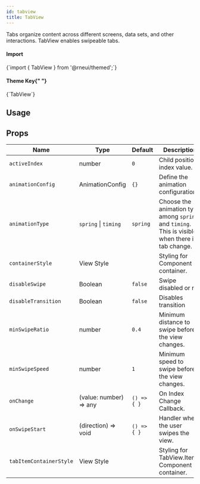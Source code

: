 ```yaml
---
id: tabview
title: TabView
---
```



<IconsStyle />

Tabs organize content across different screens, data sets, and other interactions.
TabView enables swipeable tabs.

<div class="row inline-flex-center">
  <div class="col col--3">
    <h4>Import</h4>
  </div>
  <div class="col col--9">
    <CodeBlock>{`import { TabView } from '@rneui/themed';`}</CodeBlock>
  </div>
  <div class="col col--3">
    <h4>
      Theme Key{" "}
      <a href="../customizing#using-themeprovider">
        <BiInfoCircle />
      </a>
    </h4>
  </div>
  <div class="col col--9">
    <CodeBlock>{`TabView`}</CodeBlock>
  </div>
</div>

## Usage

<Usage />

## Props

<div class='table-responsive'>

| Name                    | Type                   | Default     | Description                                                                                      |
| ----------------------- | ---------------------- | ----------- | ------------------------------------------------------------------------------------------------ |
| `activeIndex`           | number                 | `0`         | Child position index value.                                                                      |
| `animationConfig`       | AnimationConfig        | `{}`        | Define the animation configurations.                                                             |
| `animationType`         | `spring` \| `timing`   | `spring`    | Choose the animation type among `spring` and `timing`. This is visible when there is tab change. |
| `containerStyle`        | View Style             |             | Styling for Component container.                                                                 |
| `disableSwipe`          | Boolean                | `false`     | Swipe disabled or not                                                                            |
| `disableTransition`     | Boolean                | `false`     | Disables transition                                                                              |
| `minSwipeRatio`         | number                 | `0.4`       | Minimum distance to swipe before the view changes.                                               |
| `minSwipeSpeed`         | number                 | `1`         | Minimum speed to swipe before the view changes.                                                  |
| `onChange`              | (value: number) => any | `() => { }` | On Index Change Callback.                                                                        |
| `onSwipeStart`          | (direction) => void    | `() => { }` | Handler when the user swipes the view.                                                           |
| `tabItemContainerStyle` | View Style             |             | Styling for TabView.Item Component container.                                                    |

</div>
